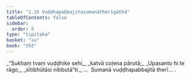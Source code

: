 ```yaml
---
title: "1.16 Vuḍḍhapabbajitasumanātherīgāthā"
tableOfContents: false
sidebar:
  order: 8
type: "tipitaka"
basket: "su"
book: "th2"
---
```



<DynamicBreadcrumb />

<Division number="16" book="th2" bookNo="19" page="379">

<Paragraph number="32" type="verses" book="th2">
_“Sukhaṃ tvaṃ vuḍḍhike sehi,_  
_katvā coḷena pārutā;_  
_Upasanto hi te rāgo,_  
_sītibhūtāsi nibbutā”ti._  


</Paragraph>
</Division>

<Paragraph number="33" type="center" book="th2">
…  Sumanā vuḍḍhapabbajitā therī… .
</Paragraph>
